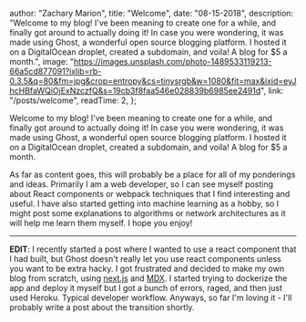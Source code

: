 
  author: "Zachary Marion",
  title: "Welcome",
  date: "08-15-2018",
  description:
    "Welcome to my blog! I've been meaning to create one for a while, and finally got around to actually doing it! In case you were wondering, it was made using Ghost, a wonderful open source blogging platform. I hosted it on a DigitalOcean droplet, created a subdomain, and voila! A blog for $5 a month.",
  image:
    "https://images.unsplash.com/photo-1489533119213-66a5cd877091?ixlib=rb-0.3.5&q=80&fm=jpg&crop=entropy&cs=tinysrgb&w=1080&fit=max&ixid=eyJhcHBfaWQiOjExNzczfQ&s=19cb3f8faa546e028839b6985ee2491d",
  link: "/posts/welcome",
  readTime: 2,
};


<OpeningParagraph>
  Welcome to my blog! I've been meaning to create one for a while, and finally
  got around to actually doing it! In case you were wondering, it was made using
  Ghost, a wonderful open source blogging platform. I hosted it on a
  DigitalOcean droplet, created a subdomain, and voila! A blog for $5 a month.
</OpeningParagraph>

As far as content goes, this will probably be a place for all of my ponderings and ideas. Primarily I am a web developer, so I can see myself posting about React components or webpack techniques that I find interesting and useful. I have also started getting into machine learning as a hobby, so I might post some explanations to algorithms or network architectures as it will help me learn them myself. I hope you enjoy!

---

**EDIT**: I recently started a post where I wanted to use a react component that I had built, but Ghost doesn't really let you use react components unless you want to be extra hacky. I got frustrated and decided to make my own blog from scratch, using [next.js](https://nextjs.org/) and [MDX](). I started trying to dockerize the app and deploy it myself but I got a bunch of errors, raged, and then just used Heroku. Typical developer workflow. Anyways, so far I'm loving it - I'll probably write a post about the transition shortly.
